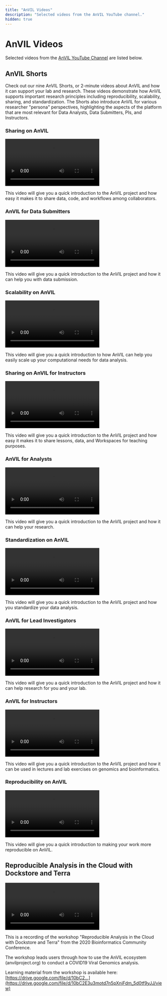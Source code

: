 ```yaml
---
title: "AnVIL Videos"
description: "Selected videos from the AnVIL YouTube channel."
hidden: true
---
```


# AnVIL Videos

Selected videos from the [AnVIL YouTube Channel](https://www.youtube.com/channel/UCBbHCj7kUogAMFyBAzzzfUw) are listed below.

## AnVIL Shorts

Check out our nine AnVIL Shorts, or 2-minute videos about AnVIL and how it can support your lab and research. These videos demonstrate how AnVIL supports important research principles including reproducibility, scalability, sharing, and standardization. The Shorts also introduce AnVIL for various researcher "persona" perspectives, highlighting the aspects of the platform that are most relevant for Data Analysts, Data Submitters, PIs, and Instructors.

### Sharing on AnVIL

<Video
  src="https://www.youtube.com/embed/VKDBT4lTDv8"
  title="Sharing on AnVIL"
/>

This video will give you a quick introduction to the AnVIL project and how easy it makes it to share data, code, and workflows among collaborators.

### AnVIL for Data Submitters

<Video
  src="https://www.youtube.com/embed/WHtuBIR7MSk"
  title="AnVIL for Data Submitters"
/>

This video will give you a quick introduction to the AnVIL project and how it can help you with data submission.

### Scalability on AnVIL

<Video
  src="https://www.youtube.com/embed/PJBuPW3cjkw"
  title="Scalability on AnVIL"
/>

This video will give you a quick introduction to how AnVIL can help you easily scale up your computational needs for data analysis.

### Sharing on AnVIL for Instructors

<Video
  src="https://www.youtube.com/embed/6bjnPtWtHhg"
  title="Sharing on AnVIL for Instructors"
/>

This video will give you a quick introduction to the AnVIL project and how easy it makes it to share lessons, data, and Workspaces for teaching purposes.

### AnVIL for Analysts

<Video
  src="https://www.youtube.com/embed/3YXlF1mbsWI"
  title="AnVIL for Analysts"
/>

This video will give you a quick introduction to the AnVIL project and how it can help your research.

### Standardization on AnVIL

<Video
  src="https://www.youtube.com/embed/uHR5-o7bYGk"
  title="Standardization on AnVIL"
/>

This video will give you a quick introduction to the AnVIL project and how you standardize your data analysis.

### AnVIL for Lead Investigators

<Video
  src="https://www.youtube.com/embed/oww2j-11AN4"
  title="AnVIL for Lead Investigators"
/>

This video will give you a quick introduction to the AnVIL project and how it can help research for you and your lab.

### AnVIL for Instructors

<Video
  src="https://www.youtube.com/embed/7qvQ8DZHC9w"
  title="AnVIL for Instructors"
/>

This video will give you a quick introduction to the AnVIL project and how it can be used in lectures and lab exercises on genomics and bioinformatics.

### Reproducibility on AnVIL

<Video
  src="https://www.youtube.com/embed/tVh93e6TzCE"
  title="Reproducibility on AnVIL"
/>

This video will give you a quick introduction to making your work more reproducible on AnVIL.

## Reproducible Analysis in the Cloud with Dockstore and Terra

<Video
  src="https://www.youtube.com/embed/m8Tt0KemKFI"
  title="Reproducible Analysis in the Cloud with Dockstore and Terra"
/>

This is a recording of the workshop "Reproducible Analysis in the Cloud with Dockstore and Terra" from the 2020 Bioinformatics Community Conference.

The workshop leads users through how to use the AnVIL ecosystem (anvilproject.org) to conduct a COVID19 Viral Genomics analysis.

Learning material from the workshop is available here: [https://drive.google.com/file/d/10bC2...](https://drive.google.com/file/d/10bC2E3u3motd7n5pXnjFdm_5d0tf9yJJ/view)
